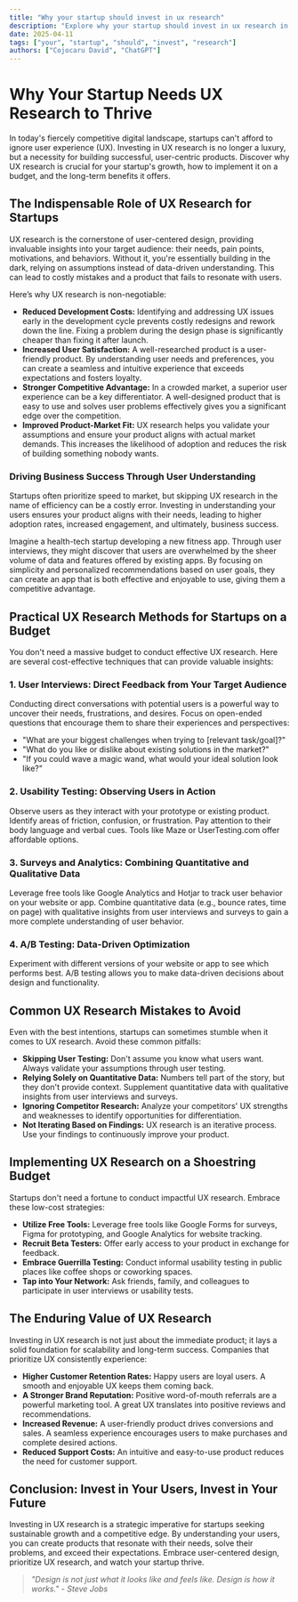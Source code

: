 ```yaml
---
title: "Why your startup should invest in ux research"
description: "Explore why your startup should invest in ux research in this detailed guide, offering insights, strategies, and practical tips to enhance your understanding and application of the topic."
date: 2025-04-11
tags: ["your", "startup", "should", "invest", "research"]
authors: ["Cojocaru David", "ChatGPT"]
---
```


# Why Your Startup Needs UX Research to Thrive

In today's fiercely competitive digital landscape, startups can't afford to ignore user experience (UX). Investing in UX research is no longer a luxury, but a necessity for building successful, user-centric products. Discover why UX research is crucial for your startup's growth, how to implement it on a budget, and the long-term benefits it offers.

## The Indispensable Role of UX Research for Startups

UX research is the cornerstone of user-centered design, providing invaluable insights into your target audience: their needs, pain points, motivations, and behaviors. Without it, you're essentially building in the dark, relying on assumptions instead of data-driven understanding. This can lead to costly mistakes and a product that fails to resonate with users.

Here’s why UX research is non-negotiable:

- **Reduced Development Costs:** Identifying and addressing UX issues early in the development cycle prevents costly redesigns and rework down the line. Fixing a problem during the design phase is significantly cheaper than fixing it after launch.
- **Increased User Satisfaction:** A well-researched product is a user-friendly product. By understanding user needs and preferences, you can create a seamless and intuitive experience that exceeds expectations and fosters loyalty.
- **Stronger Competitive Advantage:** In a crowded market, a superior user experience can be a key differentiator. A well-designed product that is easy to use and solves user problems effectively gives you a significant edge over the competition.
- **Improved Product-Market Fit:** UX research helps you validate your assumptions and ensure your product aligns with actual market demands. This increases the likelihood of adoption and reduces the risk of building something nobody wants.

### Driving Business Success Through User Understanding

Startups often prioritize speed to market, but skipping UX research in the name of efficiency can be a costly error. Investing in understanding your users ensures your product aligns with their needs, leading to higher adoption rates, increased engagement, and ultimately, business success.

Imagine a health-tech startup developing a new fitness app. Through user interviews, they might discover that users are overwhelmed by the sheer volume of data and features offered by existing apps. By focusing on simplicity and personalized recommendations based on user goals, they can create an app that is both effective and enjoyable to use, giving them a competitive advantage.

## Practical UX Research Methods for Startups on a Budget

You don't need a massive budget to conduct effective UX research. Here are several cost-effective techniques that can provide valuable insights:

### 1. User Interviews: Direct Feedback from Your Target Audience

Conducting direct conversations with potential users is a powerful way to uncover their needs, frustrations, and desires. Focus on open-ended questions that encourage them to share their experiences and perspectives:

- "What are your biggest challenges when trying to [relevant task/goal]?"
- "What do you like or dislike about existing solutions in the market?"
- "If you could wave a magic wand, what would your ideal solution look like?"

### 2. Usability Testing: Observing Users in Action

Observe users as they interact with your prototype or existing product. Identify areas of friction, confusion, or frustration. Pay attention to their body language and verbal cues. Tools like Maze or UserTesting.com offer affordable options.

### 3. Surveys and Analytics: Combining Quantitative and Qualitative Data

Leverage free tools like Google Analytics and Hotjar to track user behavior on your website or app. Combine quantitative data (e.g., bounce rates, time on page) with qualitative insights from user interviews and surveys to gain a more complete understanding of user behavior.

### 4. A/B Testing: Data-Driven Optimization

Experiment with different versions of your website or app to see which performs best. A/B testing allows you to make data-driven decisions about design and functionality.

## Common UX Research Mistakes to Avoid

Even with the best intentions, startups can sometimes stumble when it comes to UX research. Avoid these common pitfalls:

- **Skipping User Testing:** Don't assume you know what users want. Always validate your assumptions through user testing.
- **Relying Solely on Quantitative Data:** Numbers tell part of the story, but they don't provide context. Supplement quantitative data with qualitative insights from user interviews and surveys.
- **Ignoring Competitor Research:** Analyze your competitors' UX strengths and weaknesses to identify opportunities for differentiation.
- **Not Iterating Based on Findings:** UX research is an iterative process. Use your findings to continuously improve your product.

## Implementing UX Research on a Shoestring Budget

Startups don't need a fortune to conduct impactful UX research. Embrace these low-cost strategies:

- **Utilize Free Tools:** Leverage free tools like Google Forms for surveys, Figma for prototyping, and Google Analytics for website tracking.
- **Recruit Beta Testers:** Offer early access to your product in exchange for feedback.
- **Embrace Guerrilla Testing:** Conduct informal usability testing in public places like coffee shops or coworking spaces.
- **Tap into Your Network:** Ask friends, family, and colleagues to participate in user interviews or usability tests.

## The Enduring Value of UX Research

Investing in UX research is not just about the immediate product; it lays a solid foundation for scalability and long-term success. Companies that prioritize UX consistently experience:

- **Higher Customer Retention Rates:** Happy users are loyal users. A smooth and enjoyable UX keeps them coming back.
- **A Stronger Brand Reputation:** Positive word-of-mouth referrals are a powerful marketing tool. A great UX translates into positive reviews and recommendations.
- **Increased Revenue:** A user-friendly product drives conversions and sales. A seamless experience encourages users to make purchases and complete desired actions.
- **Reduced Support Costs:** An intuitive and easy-to-use product reduces the need for customer support.

## Conclusion: Invest in Your Users, Invest in Your Future

Investing in UX research is a strategic imperative for startups seeking sustainable growth and a competitive edge. By understanding your users, you can create products that resonate with their needs, solve their problems, and exceed their expectations. Embrace user-centered design, prioritize UX research, and watch your startup thrive.

> _"Design is not just what it looks like and feels like. Design is how it works." - Steve Jobs_
